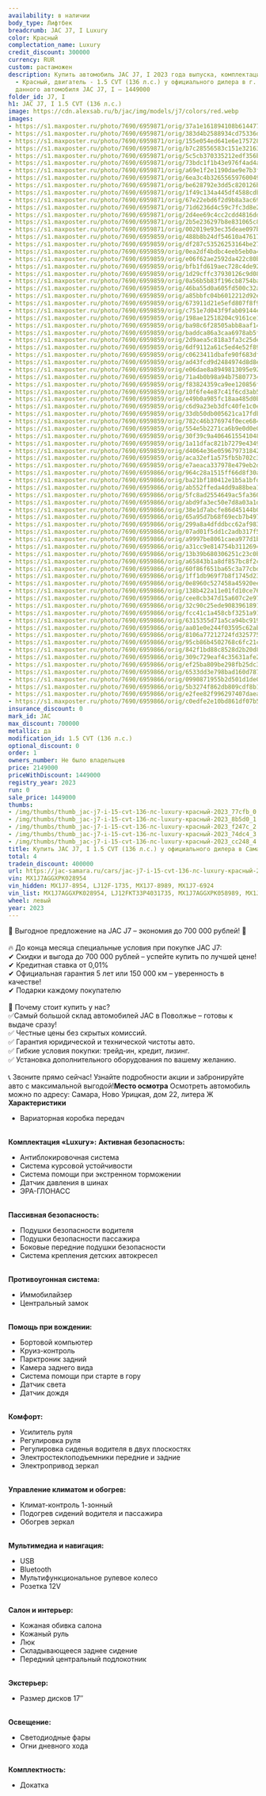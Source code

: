 ```yaml
---
availability: в наличии
body_type: Лифтбек
breadcrumb: JAC J7, I Luxury
color: Красный
complectation_name: Luxury
credit_discount: 300000
currency: RUR
custom: растаможен
description: Купить автомобиль JAC J7, I 2023 года выпуска, комплектация Luxury, цвет
  - Красный, двигатель - 1.5 CVT (136 л.с.) у официального дилера в г. Самара. Стоимость
  данного автомобиля JAC J7, I – 1449000
folder_id: J7, I
h1: JAC J7, I 1.5 CVT (136 л.с.)
image: https://cdn.alexsab.ru/b/jac/img/models/j7/colors/red.webp
images:
- https://s1.maxposter.ru/photo/7690/6959871/orig/37a1e161894108b6144770552de77cfb.jpg?sid=14&6416a659d8dd1c35c73da828f95e1f2d
- https://s1.maxposter.ru/photo/7690/6959871/orig/383d4b2588934cd75336dc205928b5d0.jpg?sid=14&6416a659d8dd1c35c73da828f95e1f2d
- https://s1.maxposter.ru/photo/7690/6959871/orig/155e054ed641e6e1757286cbd54f247c.jpg?sid=14&6416a659d8dd1c35c73da828f95e1f2d
- https://s1.maxposter.ru/photo/7690/6959871/orig/b7c28556583c151e32163c7f7a674dc4.jpg?sid=14&6416a659d8dd1c35c73da828f95e1f2d
- https://s1.maxposter.ru/photo/7690/6959871/orig/5c5cb370335212edf356b683124cc248.jpg?sid=14&6416a659d8dd1c35c73da828f95e1f2d
- https://s1.maxposter.ru/photo/7690/6959871/orig/73bdc1f1b43e976f4ad4a7e338e7cd98.jpg?sid=14&6416a659d8dd1c35c73da828f95e1f2d
- https://s1.maxposter.ru/photo/7690/6959871/orig/a69e1f2e1190dae9e7b3fae44b83a2b6.jpg?sid=14&6416a659d8dd1c35c73da828f95e1f2d
- https://s1.maxposter.ru/photo/7690/6959871/orig/6ea3c4b32655659760049baf0a2eff05.jpg?sid=14&6416a659d8dd1c35c73da828f95e1f2d
- https://s1.maxposter.ru/photo/7690/6959871/orig/be628792e3dd5c820126ba1fc9e3aecd.jpg?sid=14&6416a659d8dd1c35c73da828f95e1f2d
- https://s1.maxposter.ru/photo/7690/6959871/orig/1f49c134a445df4588cdbd6d741401c2.jpg?sid=14&6416a659d8dd1c35c73da828f95e1f2d
- https://s1.maxposter.ru/photo/7690/6959871/orig/67e22ebd6f2d9b8a3ac69af21c845bcb.jpg?sid=14&6416a659d8dd1c35c73da828f95e1f2d
- https://s1.maxposter.ru/photo/7690/6959871/orig/71d6236d4c59c7fc3d8e25abdcecec84.jpg?sid=14&6416a659d8dd1c35c73da828f95e1f2d
- https://s1.maxposter.ru/photo/7690/6959871/orig/2d4ee69c4cc2cdd4816dd1ac0366e1a5.jpg?sid=14&6416a659d8dd1c35c73da828f95e1f2d
- https://s1.maxposter.ru/photo/7690/6959871/orig/2b5e236297b8e831065c894cc8e2dd9b.jpg?sid=14&6416a659d8dd1c35c73da828f95e1f2d
- https://s1.maxposter.ru/photo/7690/6959871/orig/002019e93ec35deae097b241417382a5.jpg?sid=14&6416a659d8dd1c35c73da828f95e1f2d
- https://s1.maxposter.ru/photo/7690/6959859/orig/488b8b24df54610a47617936f2fe478f.jpg?sid=14&94d07c1dd26f373b3bba29ba76fe83c4
- https://s1.maxposter.ru/photo/7690/6959859/orig/df287c53526253164be27159758938e1.jpg?sid=14&94d07c1dd26f373b3bba29ba76fe83c4
- https://s1.maxposter.ru/photo/7690/6959859/orig/0ea2df4bdbc4eeb5eb0a4a48b2f8d9d9.jpg?sid=14&94d07c1dd26f373b3bba29ba76fe83c4
- https://s1.maxposter.ru/photo/7690/6959859/orig/e06f62ae2592da422c80bbe724c75215.jpg?sid=14&94d07c1dd26f373b3bba29ba76fe83c4
- https://s1.maxposter.ru/photo/7690/6959859/orig/bfb1fd619aec728c4de924efc0ce8580.jpg?sid=14&94d07c1dd26f373b3bba29ba76fe83c4
- https://s1.maxposter.ru/photo/7690/6959859/orig/1d29cffc37930126c9d08ae7a5fb4ca7.jpg?sid=14&94d07c1dd26f373b3bba29ba76fe83c4
- https://s1.maxposter.ru/photo/7690/6959859/orig/0a56b5b83f196cb8754ba6d81d4acd50.jpg?sid=14&94d07c1dd26f373b3bba29ba76fe83c4
- https://s1.maxposter.ru/photo/7690/6959859/orig/46ba55d0a605fd500c32aa86b76d9156.jpg?sid=14&94d07c1dd26f373b3bba29ba76fe83c4
- https://s1.maxposter.ru/photo/7690/6959859/orig/a85bbfc04b6012212d92ed8d16e4b5ac.jpg?sid=14&94d07c1dd26f373b3bba29ba76fe83c4
- https://s1.maxposter.ru/photo/7690/6959859/orig/673911d21e5efd807f8f96c66dfcc833.jpg?sid=14&94d07c1dd26f373b3bba29ba76fe83c4
- https://s1.maxposter.ru/photo/7690/6959859/orig/c751e7d043f9fab09144e7c17fb5dbb8.jpg?sid=14&94d07c1dd26f373b3bba29ba76fe83c4
- https://s1.maxposter.ru/photo/7690/6959859/orig/198ae12518204c9161ce1fc4e44ad4bc.jpg?sid=14&94d07c1dd26f373b3bba29ba76fe83c4
- https://s1.maxposter.ru/photo/7690/6959859/orig/ba98c6f28505abb8aaf14079187c36d4.jpg?sid=14&94d07c1dd26f373b3bba29ba76fe83c4
- https://s1.maxposter.ru/photo/7690/6959859/orig/baddca86a3caa6978ab5fca6d82beecd.jpg?sid=14&94d07c1dd26f373b3bba29ba76fe83c4
- https://s1.maxposter.ru/photo/7690/6959859/orig/2d9aea5c818a3fa3c25de46129215d42.jpg?sid=14&94d07c1dd26f373b3bba29ba76fe83c4
- https://s1.maxposter.ru/photo/7690/6959859/orig/6df9112a61c5ed4e52f89c3e862d7c15.jpg?sid=14&94d07c1dd26f373b3bba29ba76fe83c4
- https://s1.maxposter.ru/photo/7690/6959859/orig/c0623411dbafe90f683df96e32bca0ce.jpg?sid=14&94d07c1dd26f373b3bba29ba76fe83c4
- https://s1.maxposter.ru/photo/7690/6959859/orig/ad43fcd9d2484974d8d8e5a405667b35.jpg?sid=14&94d07c1dd26f373b3bba29ba76fe83c4
- https://s1.maxposter.ru/photo/7690/6959859/orig/e06dae8a8949813095e921dbcd972e92.jpg?sid=14&94d07c1dd26f373b3bba29ba76fe83c4
- https://s1.maxposter.ru/photo/7690/6959859/orig/71a4b0b98a94b758077345418374edfe.jpg?sid=14&94d07c1dd26f373b3bba29ba76fe83c4
- https://s1.maxposter.ru/photo/7690/6959859/orig/f83824359ca9ee120856fe41b7ae67e9.jpg?sid=14&94d07c1dd26f373b3bba29ba76fe83c4
- https://s1.maxposter.ru/photo/7690/6959859/orig/10f6fe4e87c41f6cd3ab51e40805ae98.jpg?sid=14&94d07c1dd26f373b3bba29ba76fe83c4
- https://s1.maxposter.ru/photo/7690/6959859/orig/e49b0a985fc18aa485d0b0e3abf13ced.jpg?sid=14&94d07c1dd26f373b3bba29ba76fe83c4
- https://s1.maxposter.ru/photo/7690/6959859/orig/c6d9a23eb3dfc40fe1c0e67ca03e18bb.jpg?sid=14&94d07c1dd26f373b3bba29ba76fe83c4
- https://s1.maxposter.ru/photo/7690/6959859/orig/33db50db005621ca17fdbfe29ee5c3f2.jpg?sid=14&94d07c1dd26f373b3bba29ba76fe83c4
- https://s1.maxposter.ru/photo/7690/6959859/orig/782c46b376974f0ece684ad47119a199.jpg?sid=14&94d07c1dd26f373b3bba29ba76fe83c4
- https://s1.maxposter.ru/photo/7690/6959859/orig/554e5b2271ca6b9e0d0e095a7afa9e64.jpg?sid=14&94d07c1dd26f373b3bba29ba76fe83c4
- https://s1.maxposter.ru/photo/7690/6959859/orig/30f39c9a406461554104890432754fe2.jpg?sid=14&94d07c1dd26f373b3bba29ba76fe83c4
- https://s1.maxposter.ru/photo/7690/6959859/orig/1a11dfac821b7279e434901f3201e0f8.jpg?sid=14&94d07c1dd26f373b3bba29ba76fe83c4
- https://s1.maxposter.ru/photo/7690/6959859/orig/d4064e36e0596797318426250ae72e12.jpg?sid=14&94d07c1dd26f373b3bba29ba76fe83c4
- https://s1.maxposter.ru/photo/7690/6959859/orig/aca32ef1a575fb5b702c3ce4734bf723.jpg?sid=14&94d07c1dd26f373b3bba29ba76fe83c4
- https://s1.maxposter.ru/photo/7690/6959859/orig/e7aeaca337978e479eb2dc5c194e628e.jpg?sid=14&94d07c1dd26f373b3bba29ba76fe83c4
- https://s1.maxposter.ru/photo/7690/6959866/orig/964c28a1515ff66d8f30a6069db01b08.jpg?sid=14&689862df3efa60b3a1a8308440b30a54
- https://s1.maxposter.ru/photo/7690/6959866/orig/ba21bf180412e1b5a1bfdcc530b973ab.jpg?sid=14&689862df3efa60b3a1a8308440b30a54
- https://s1.maxposter.ru/photo/7690/6959866/orig/ab552ffeda4dd9a88bea1214b49af348.jpg?sid=14&689862df3efa60b3a1a8308440b30a54
- https://s1.maxposter.ru/photo/7690/6959866/orig/5fc8ad2554649ac5fa36067828b371ff.jpg?sid=14&689862df3efa60b3a1a8308440b30a54
- https://s1.maxposter.ru/photo/7690/6959866/orig/abd9fa3ec50e7d8a03a1dbb726097580.jpg?sid=14&689862df3efa60b3a1a8308440b30a54
- https://s1.maxposter.ru/photo/7690/6959866/orig/38e1d7abcfe86d45144b0cc61043edc2.jpg?sid=14&689862df3efa60b3a1a8308440b30a54
- https://s1.maxposter.ru/photo/7690/6959866/orig/65a95d7b68f69ecb7b4979ddf9da314a.jpg?sid=14&689862df3efa60b3a1a8308440b30a54
- https://s1.maxposter.ru/photo/7690/6959866/orig/299a8a4dfddbcc62af98356faf2d8224.jpg?sid=14&689862df3efa60b3a1a8308440b30a54
- https://s1.maxposter.ru/photo/7690/6959866/orig/07ad01f5dd1c2adb317f53c7aa976044.jpg?sid=14&689862df3efa60b3a1a8308440b30a54
- https://s1.maxposter.ru/photo/7690/6959866/orig/a9997be8061caea977d1b5652049b018.jpg?sid=14&689862df3efa60b3a1a8308440b30a54
- https://s1.maxposter.ru/photo/7690/6959866/orig/a31cc9e814754b3112694ecb90dbf005.jpg?sid=14&689862df3efa60b3a1a8308440b30a54
- https://s1.maxposter.ru/photo/7690/6959866/orig/13b39b680306251c23c0beb81387f530.jpg?sid=14&689862df3efa60b3a1a8308440b30a54
- https://s1.maxposter.ru/photo/7690/6959866/orig/a65843b1a8df857bc8f2cc0decce4c5f.jpg?sid=14&689862df3efa60b3a1a8308440b30a54
- https://s1.maxposter.ru/photo/7690/6959866/orig/60f86f651ba65c3a77cbdcfb66c4c816.jpg?sid=14&689862df3efa60b3a1a8308440b30a54
- https://s1.maxposter.ru/photo/7690/6959866/orig/1ff1db969f7b8f1745d231a9b0b3e026.jpg?sid=14&689862df3efa60b3a1a8308440b30a54
- https://s1.maxposter.ru/photo/7690/6959866/orig/0e8960c527458a45920eee8567e71b8a.jpg?sid=14&689862df3efa60b3a1a8308440b30a54
- https://s1.maxposter.ru/photo/7690/6959866/orig/138b422a11e01fd10ce76a73f18640eb.jpg?sid=14&689862df3efa60b3a1a8308440b30a54
- https://s1.maxposter.ru/photo/7690/6959866/orig/cee8cb347d15a607c2e972f329594c27.jpg?sid=14&689862df3efa60b3a1a8308440b30a54
- https://s1.maxposter.ru/photo/7690/6959866/orig/32c90c25ede90839618912922c0bce05.jpg?sid=14&689862df3efa60b3a1a8308440b30a54
- https://s1.maxposter.ru/photo/7690/6959866/orig/fcc41c1a458cbf3251a9131beadf622b.jpg?sid=14&689862df3efa60b3a1a8308440b30a54
- https://s1.maxposter.ru/photo/7690/6959866/orig/6315355d71a5ca94bc919af5fc4f5a66.jpg?sid=14&689862df3efa60b3a1a8308440b30a54
- https://s1.maxposter.ru/photo/7690/6959866/orig/aa01e0e244f03595c62aba3b9f145bad.jpg?sid=14&689862df3efa60b3a1a8308440b30a54
- https://s1.maxposter.ru/photo/7690/6959866/orig/8106a77212724fd325775914dba92ea8.jpg?sid=14&689862df3efa60b3a1a8308440b30a54
- https://s1.maxposter.ru/photo/7690/6959866/orig/95cb86b4502768c6fc21c4aedae78fa7.jpg?sid=14&689862df3efa60b3a1a8308440b30a54
- https://s1.maxposter.ru/photo/7690/6959866/orig/842f1bd88c8528d2b20d81a5f5c5c567.jpg?sid=14&689862df3efa60b3a1a8308440b30a54
- https://s1.maxposter.ru/photo/7690/6959866/orig/309c729eaf4c35631afe2b72f84d4cb9.jpg?sid=14&689862df3efa60b3a1a8308440b30a54
- https://s1.maxposter.ru/photo/7690/6959866/orig/ef25ba809be298fb25dc31ad62c8ed7f.jpg?sid=14&689862df3efa60b3a1a8308440b30a54
- https://s1.maxposter.ru/photo/7690/6959866/orig/6533dd3e798bad160d78797438e2d17b.jpg?sid=14&689862df3efa60b3a1a8308440b30a54
- https://s1.maxposter.ru/photo/7690/6959866/orig/0990871955b2d501d1de0083b2b495cd.jpg?sid=14&689862df3efa60b3a1a8308440b30a54
- https://s1.maxposter.ru/photo/7690/6959866/orig/5b3274f862db809cdf8b1e253b7f0bbd.jpg?sid=14&689862df3efa60b3a1a8308440b30a54
- https://s1.maxposter.ru/photo/7690/6959866/orig/e2fee82f996297407daea3d268431f83.jpg?sid=14&689862df3efa60b3a1a8308440b30a54
- https://s1.maxposter.ru/photo/7690/6959866/orig/c0edfe2e10bd861df07b57399e14dae0.jpg?sid=14&689862df3efa60b3a1a8308440b30a54
insurance_discount: 0
mark_id: JAC
max_discount: 700000
metallic: да
modification_id: 1.5 CVT (136 л.с.)
optional_discount: 0
order: 1
owners_number: Не было владельцев
price: 2149000
priceWithDiscount: 1449000
registry_year: 2023
run: 0
sale_price: 1449000
thumbs:
- /img/thumbs/thumb_jac-j7-i-15-cvt-136-лс-luxury-красный-2023_77cfb_0.webp
- /img/thumbs/thumb_jac-j7-i-15-cvt-136-лс-luxury-красный-2023_8b5d0_1.webp
- /img/thumbs/thumb_jac-j7-i-15-cvt-136-лс-luxury-красный-2023_f247c_2.webp
- /img/thumbs/thumb_jac-j7-i-15-cvt-136-лс-luxury-красный-2023_74dc4_3.webp
- /img/thumbs/thumb_jac-j7-i-15-cvt-136-лс-luxury-красный-2023_cc248_4.webp
title: Купить JAC J7, I 1.5 CVT (136 л.с.) у официального дилера в Самаре
total: 4
tradein_discount: 400000
url: https://jac-samara.ru/cars/jac-j7-i-15-cvt-136-лс-luxury-красный-2023/
vin: MX1J7AGGXPK028954
vin_hidden: MX1J7-8954, LJ12F-1735, MX1J7-8989, MX1J7-6924
vin_list: MX1J7AGGXPK028954, LJ12FKT33P4031735, MX1J7AGGXPK058989, MX1J7AGGXPK026924
wheel: левый
year: 2023
---
```

🚀 Выгодное предложение на JAC J7 – экономия до 700 000 рублей! 🚀<br/>
<br/>
🔥 До конца месяца специальные условия при покупке JAC J7:<br/>
✔ Скидки и выгода до 700 000 рублей – успейте купить по лучшей цене!<br/>
✔ Кредитная ставка от 0,01%<br/>
✔ Официальная гарантия 5 лет или 150 000 км – уверенность в качестве!<br/>
✔ Подарки каждому покупателю <br/>
<br/>
📌 Почему стоит купить у нас?<br/>
✅Самый большой склад автомобилей JAC в Поволжье – готовы к выдаче сразу!<br/>
✅ Честные цены без скрытых комиссий.<br/>
✅ Гарантия юридической и технической чистоты авто.<br/>
✅ Гибкие условия покупки: трейд-ин, кредит, лизинг.<br/>
✅ Установка дополнительного оборудования по вашему желанию.<br/>
<br/>
📞 Звоните прямо сейчас! Узнайте подробности акции и забронируйте авто с максимальной выгодой!<strong>Место осмотра</strong> Осмотреть автомобиль можно по адресу: Самара, Ново Урицкая, дом 22, литера Ж <strong>Характеристики</strong>
<ul>
<li>Вариаторная коробка передач</li>
</ul>
<br/> <strong>Комплектация «Luxury»:</strong> <strong>Активная безопасность:</strong>
<ul>
<li>Антиблокировочная система</li>
<li>Система курсовой устойчивости</li>
<li>Система помощи при экстренном торможении</li>
<li>Датчик давления в шинах</li>
<li>ЭРА-ГЛОНАСС</li>
</ul>
<br/> <strong>Пассивная безопасность:</strong>
<ul>
<li>Подушки безопасности водителя</li>
<li>Подушки безопасности пассажира</li>
<li>Боковые передние подушки безопасности</li>
<li>Система крепления детских автокресел</li>
</ul>
<br/> <strong>Противоугонная система:</strong>
<ul>
<li>Иммобилайзер</li>
<li>Центральный замок</li>
</ul>
<br/> <strong>Помощь при вождении:</strong>
<ul>
<li>Бортовой компьютер</li>
<li>Круиз-контроль</li>
<li>Парктроник задний</li>
<li>Камера заднего вида</li>
<li>Система помощи при старте в гору</li>
<li>Датчик света</li>
<li>Датчик дождя</li>
</ul>
<br/> <strong>Комфорт:</strong>
<ul>
<li>Усилитель руля</li>
<li>Регулировка руля</li>
<li>Регулировка сиденья водителя в двух плоскостях</li>
<li>Электростеклоподъемники передние и задние</li>
<li>Электропривод зеркал</li>
</ul>
<br/> <strong>Управление климатом и обогрев:</strong>
<ul>
<li>Климат-контроль 1-зонный</li>
<li>Подогрев сидений водителя и пассажира</li>
<li>Обогрев зеркал</li>
</ul>
<br/> <strong>Мультимедиа и навигация:</strong>
<ul>
<li>USB</li>
<li>Bluetooth</li>
<li>Мультифункциональное рулевое колесо</li>
<li>Розетка 12V</li>
</ul>
<br/> <strong>Салон и интерьер:</strong>
<ul>
<li>Кожаная обивка салона</li>
<li>Кожаный руль</li>
<li>Люк</li>
<li>Складывающееся заднее сидение</li>
<li>Передний центральный подлокотник</li>
</ul>
<br/> <strong>Экстерьер:</strong>
<ul>
<li>Размер дисков 17″</li>
</ul>
<br/> <strong>Освещение:</strong>
<ul>
<li>Светодиодные фары</li>
<li>Огни дневного хода</li>
</ul>
<br/> <strong>Комплектность:</strong>
<ul>
<li>Докатка</li>
</ul>
